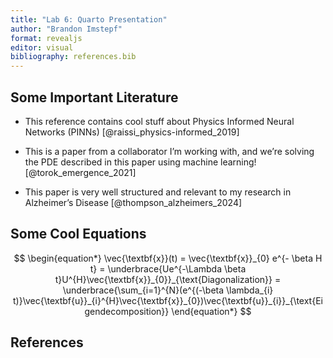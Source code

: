 ```yaml
---
title: "Lab 6: Quarto Presentation"
author: "Brandon Imstepf"
format: revealjs
editor: visual
bibliography: references.bib
---
```


## Some Important Literature
- This reference contains cool stuff about Physics Informed Neural Networks (PINNs) [@raissi_physics-informed_2019]

- This is a paper from a collaborator I'm working with, and we're solving the PDE described in this paper using machine learning! [@torok_emergence_2021]

- This paper is very well structured and relevant to my research in Alzheimer's Disease [@thompson_alzheimers_2024]

## Some Cool Equations

$$
\begin{equation*}
            \vec{\textbf{x}}(t) = \vec{\textbf{x}}_{0}  e^{- \beta H t} = \underbrace{Ue^{-\Lambda \beta t}U^{H}\vec{\textbf{x}}_{0}}_{\text{Diagonalization}} = \underbrace{\sum_{i=1}^{N}(e^{(-\beta \lambda_{i} t)}\vec{\textbf{u}}_{i}^{H}\vec{\textbf{x}}_{0})\vec{\textbf{u}}_{i}}_{\text{Eigendecomposition}}
\end{equation*}
$$


## References